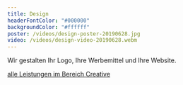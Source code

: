 ```yaml
---
title: Design
headerFontColor: "#000000"
backgroundColor: "#ffffff"
poster: /videos/design-poster-20190628.jpg
video: /videos/design-video-20190628.webm
---
```


Wir gestalten Ihr Logo, Ihre Werbemittel und Ihre Website.

[alle Leistungen im Bereich Creative](/creative/)
